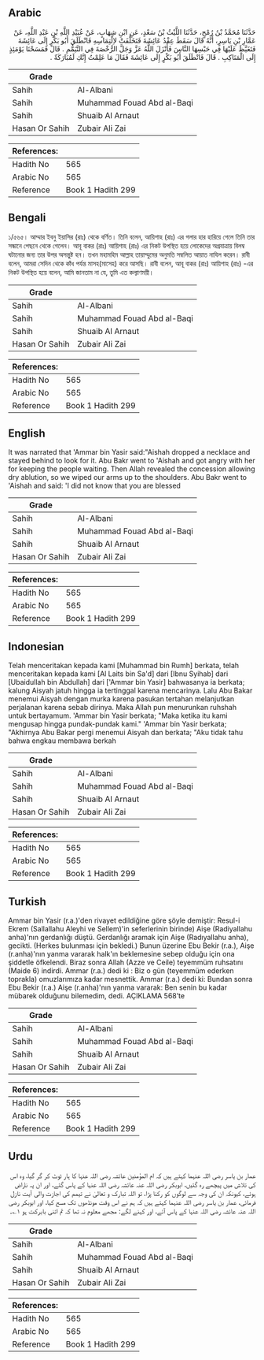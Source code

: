 ## Arabic


<div dir="rtl" lang="ar" style={{fontSize:'larger',backgroundColor:'#f8f9fa',padding:20}}>
حَدَّثَنَا مُحَمَّدُ بْنُ رُمْحٍ، حَدَّثَنَا اللَّيْثُ بْنُ سَعْدٍ، عَنِ ابْنِ شِهَابٍ، عَنْ عُبَيْدِ اللَّهِ بْنِ عَبْدِ اللَّهِ، عَنْ عَمَّارِ بْنِ يَاسِرٍ، أَنَّهُ قَالَ سَقَطَ عِقْدُ عَائِشَةَ فَتَخَلَّفَتْ لاِلْتِمَاسِهِ فَانْطَلَقَ أَبُو بَكْرٍ إِلَى عَائِشَةَ فَتَغَيَّظَ عَلَيْهَا فِي حَبْسِهَا النَّاسَ فَأَنْزَلَ اللَّهُ عَزَّ وَجَلَّ الرُّخْصَةَ فِي التَّيَمُّمِ ‏.‏ قَالَ فَمَسَحْنَا يَوْمَئِذٍ إِلَى الْمَنَاكِبِ ‏.‏ قَالَ فَانْطَلَقَ أَبُو بَكْرٍ إِلَى عَائِشَةَ فَقَالَ مَا عَلِمْتُ إِنَّكِ لَمُبَارَكَةٌ ‏.‏
</div>
<div style={{backgroundColor:'#f8f9fa',padding:20, marginBottom: 10}}><table> <thead> <tr> <th>Grade</th> <th></th> </tr> </thead> <tbody> <tr><td>Sahih</td><td>Al-Albani</td></tr><tr><td>Sahih</td><td>Muhammad Fouad Abd al-Baqi</td></tr><tr><td>Sahih</td><td>Shuaib Al Arnaut</td></tr><tr><td>Hasan Or Sahih</td><td>Zubair Ali Zai</td></tr></tbody></table><table> <thead> <tr> <th>References:</th> <th></th> </tr> </thead> <tbody><tr><td>Hadith No</td><td>565</td></tr><tr><td>Arabic No</td><td>565</td></tr><tr><td>Reference</td><td>Book 1 Hadith 299</td></tr></tbody></table></div>

## Bengali


<div dir="ltr" lang="bn" style={{fontSize:'larger',backgroundColor:'#f8f9fa',padding:20}}>
১/৫৬৫। আম্মার ইবনু ইয়াসির (রাঃ) থেকে বর্ণিত। তিনি বলেন, আয়িশাহ (রাঃ) এর গলার হার হারিয়ে গেলে তিনি তার সন্ধানে পেছনে থেকে গেলেন। আবূ বাকর (রাঃ) আয়িশাহ (রাঃ) এর নিকট উপস্থিত হয়ে লোকেদের অগ্রযাত্রায় বিলম্ব ঘটানোর জন্য তার উপর অসন্তুষ্ট হন। তখন মহামহিম আল্লাহ তায়াম্মুমের অনুমতি সম্বলিত আয়াত নাযিল করেন। রাবী বলেন, আমরা সেদিন থেকে কাঁধ পর্যন্ত মাসহ(মাসেহ) করে আসছি। রাবী বলেন, আবূ বাকর (রাঃ) আয়িশাহ (রাঃ) -এর নিকট উপস্থিত হয়ে বলেন, আমি জানতাম না যে, তুমি এত কল্যাণময়ী।
</div>
<div style={{backgroundColor:'#f8f9fa',padding:20, marginBottom: 10}}><table> <thead> <tr> <th>Grade</th> <th></th> </tr> </thead> <tbody> <tr><td>Sahih</td><td>Al-Albani</td></tr><tr><td>Sahih</td><td>Muhammad Fouad Abd al-Baqi</td></tr><tr><td>Sahih</td><td>Shuaib Al Arnaut</td></tr><tr><td>Hasan Or Sahih</td><td>Zubair Ali Zai</td></tr></tbody></table><table> <thead> <tr> <th>References:</th> <th></th> </tr> </thead> <tbody><tr><td>Hadith No</td><td>565</td></tr><tr><td>Arabic No</td><td>565</td></tr><tr><td>Reference</td><td>Book 1 Hadith 299</td></tr></tbody></table></div>

## English


<div dir="ltr" lang="en" style={{fontSize:'larger',backgroundColor:'#f8f9fa',padding:20}}>
It was narrated that 'Ammar bin Yasir said:"Aishah dropped a necklace and stayed behind to look for it. Abu Bakr went to 'Aishah and got angry with her for keeping the people waiting. Then Allah revealed the concession allowing dry ablution, so we wiped our arms up to the shoulders. Abu Bakr went to 'Aishah and said: 'I did not know that you are blessed
</div>
<div style={{backgroundColor:'#f8f9fa',padding:20, marginBottom: 10}}><table> <thead> <tr> <th>Grade</th> <th></th> </tr> </thead> <tbody> <tr><td>Sahih</td><td>Al-Albani</td></tr><tr><td>Sahih</td><td>Muhammad Fouad Abd al-Baqi</td></tr><tr><td>Sahih</td><td>Shuaib Al Arnaut</td></tr><tr><td>Hasan Or Sahih</td><td>Zubair Ali Zai</td></tr></tbody></table><table> <thead> <tr> <th>References:</th> <th></th> </tr> </thead> <tbody><tr><td>Hadith No</td><td>565</td></tr><tr><td>Arabic No</td><td>565</td></tr><tr><td>Reference</td><td>Book 1 Hadith 299</td></tr></tbody></table></div>

## Indonesian


<div dir="ltr" lang="id" style={{fontSize:'larger',backgroundColor:'#f8f9fa',padding:20}}>
Telah menceritakan kepada kami [Muhammad bin Rumh] berkata, telah menceritakan kepada kami [Al Laits bin Sa'd] dari [Ibnu Syihab] dari [Ubaidullah bin Abdullah] dari ['Ammar bin Yasir] bahwasanya ia berkata; kalung Aisyah jatuh hingga ia tertinggal karena mencarinya. Lalu Abu Bakar menemui Aisyah dengan murka karena pasukan tertahan melanjutkan perjalanan karena sebab dirinya. Maka Allah pun menurunkan ruhshah untuk bertayamum. 'Ammar bin Yasir berkata; "Maka ketika itu kami mengusap hingga pundak-pundak kami." 'Ammar bin Yasir berkata; "Akhirnya Abu Bakar pergi menemui Aisyah dan berkata; "Aku tidak tahu bahwa engkau membawa berkah
</div>
<div style={{backgroundColor:'#f8f9fa',padding:20, marginBottom: 10}}><table> <thead> <tr> <th>Grade</th> <th></th> </tr> </thead> <tbody> <tr><td>Sahih</td><td>Al-Albani</td></tr><tr><td>Sahih</td><td>Muhammad Fouad Abd al-Baqi</td></tr><tr><td>Sahih</td><td>Shuaib Al Arnaut</td></tr><tr><td>Hasan Or Sahih</td><td>Zubair Ali Zai</td></tr></tbody></table><table> <thead> <tr> <th>References:</th> <th></th> </tr> </thead> <tbody><tr><td>Hadith No</td><td>565</td></tr><tr><td>Arabic No</td><td>565</td></tr><tr><td>Reference</td><td>Book 1 Hadith 299</td></tr></tbody></table></div>

## Turkish


<div dir="ltr" lang="tr" style={{fontSize:'larger',backgroundColor:'#f8f9fa',padding:20}}>
Ammar bin Yasir (r.a.)'den rivayet edildiğine göre şöyle demiştir: Resul-i Ekrem (Sallallahu Aleyhi ve Sellem)'in seferlerinin birinde) Aişe (Radiyallahu anha)'nın gerdanlığı düştü. Gerdanlığı aramak için Aişe (Radıyallahu anha), gecikti. (Herkes bulunması için bekledi.) Bunun üzerine Ebu Bekir (r.a.), Aişe (r.anha)'nın yanma vararak halk'ın beklemesine sebep olduğu için ona şiddetle öfkelendi. Biraz sonra Allah (Azze ve Ceile) teyemmüm ruhsatını (Maide 6) indirdi. Ammar (r.a.) dedi ki : Biz o gün (teyemmüm ederken toprakla) omuzlarımıza kadar mesnettik. Ammar (r.a.) dedi ki: Bundan sonra Ebu Bekir (r.a.) Aişe (r.anha)'nın yanma vararak: Ben senin bu kadar mübarek olduğunu bilemedim, dedi. AÇIKLAMA 568’te
</div>
<div style={{backgroundColor:'#f8f9fa',padding:20, marginBottom: 10}}><table> <thead> <tr> <th>Grade</th> <th></th> </tr> </thead> <tbody> <tr><td>Sahih</td><td>Al-Albani</td></tr><tr><td>Sahih</td><td>Muhammad Fouad Abd al-Baqi</td></tr><tr><td>Sahih</td><td>Shuaib Al Arnaut</td></tr><tr><td>Hasan Or Sahih</td><td>Zubair Ali Zai</td></tr></tbody></table><table> <thead> <tr> <th>References:</th> <th></th> </tr> </thead> <tbody><tr><td>Hadith No</td><td>565</td></tr><tr><td>Arabic No</td><td>565</td></tr><tr><td>Reference</td><td>Book 1 Hadith 299</td></tr></tbody></table></div>

## Urdu


<div dir="rtl" lang="ur" style={{fontSize:'larger',backgroundColor:'#f8f9fa',padding:20}}>
عمار بن یاسر رضی اللہ عنہما کہتے ہیں کہ ام المؤمنین عائشہ رضی اللہ عنہا کا ہار ٹوٹ کر گر گیا، وہ اس کی تلاش میں پیچھے رہ گئیں، ابوبکر رضی اللہ عنہ عائشہ رضی اللہ عنہا کے پاس گئے، اور ان پہ ناراض ہوئے، کیونکہ ان کی وجہ سے لوگوں کو رکنا پڑا، تو اللہ تبارک و تعالیٰ نے تیمم کی اجازت والی آیت نازل فرمائی، عمار بن یاسر رضی اللہ عنہما کہتے ہیں کہ ہم نے اس وقت مونڈھوں تک مسح کیا، اور ابوبکر رضی اللہ عنہ عائشہ رضی اللہ عنہا کے پاس آئے، اور کہنے لگے: مجھے معلوم نہ تھا کہ تم اتنی بابرکت ہو ۱؎۔
</div>
<div style={{backgroundColor:'#f8f9fa',padding:20, marginBottom: 10}}><table> <thead> <tr> <th>Grade</th> <th></th> </tr> </thead> <tbody> <tr><td>Sahih</td><td>Al-Albani</td></tr><tr><td>Sahih</td><td>Muhammad Fouad Abd al-Baqi</td></tr><tr><td>Sahih</td><td>Shuaib Al Arnaut</td></tr><tr><td>Hasan Or Sahih</td><td>Zubair Ali Zai</td></tr></tbody></table><table> <thead> <tr> <th>References:</th> <th></th> </tr> </thead> <tbody><tr><td>Hadith No</td><td>565</td></tr><tr><td>Arabic No</td><td>565</td></tr><tr><td>Reference</td><td>Book 1 Hadith 299</td></tr></tbody></table></div>